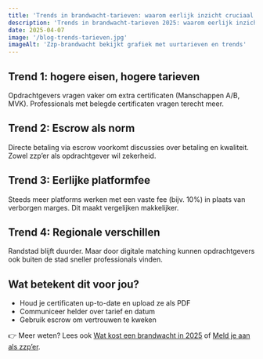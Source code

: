 ```yaml
---
title: 'Trends in brandwacht-tarieven: waarom eerlijk inzicht cruciaal wordt'
description: 'Trends in brandwacht-tarieven 2025: waarom eerlijk inzicht, escrow en goede certificaten cruciaal zijn voor opdrachtgevers en zzp’ers.'
date: 2025-04-07
image: '/blog-trends-tarieven.jpg'
imageAlt: 'Zzp-brandwacht bekijkt grafiek met uurtarieven en trends'
---
```


## Trend 1: hogere eisen, hogere tarieven

Opdrachtgevers vragen vaker om extra certificaten (Manschappen A/B, MVK). Professionals met belegde certificaten vragen terecht meer.

## Trend 2: Escrow als norm

Directe betaling via escrow voorkomt discussies over betaling en kwaliteit. Zowel zzp’er als opdrachtgever wil zekerheid.

## Trend 3: Eerlijke platformfee

Steeds meer platforms werken met een vaste fee (bijv. 10%) in plaats van verborgen marges. Dit maakt vergelijken makkelijker.

## Trend 4: Regionale verschillen

Randstad blijft duurder. Maar door digitale matching kunnen opdrachtgevers ook buiten de stad sneller professionals vinden.

## Wat betekent dit voor jou?

- Houd je certificaten up-to-date en upload ze als PDF
- Communiceer helder over tarief en datum
- Gebruik escrow om vertrouwen te kweken

👉 Meer weten? Lees ook [Wat kost een brandwacht in 2025](https://www.probrandwacht.nl/blog/wat-kost-een-brandwacht-in-2025) of [Meld je aan als zzp’er](https://forms.gle/nKrkzY5c145LM5y87).
